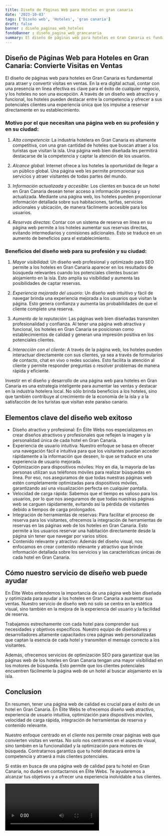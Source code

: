 ```yaml
---
title: Diseño de Páginas Web para Hoteles en gran canaria
date: '2023-10-03'
tags: ['Diseño web', 'Hoteles', 'gran canaria']
draft: false
banner : diseño_paginas_web_hoteles
fondoBanner : diseño_pagina_web_grancanaria
summary: El diseño de páginas web para hoteles en Gran Canaria es fundamental para atraer y convertir visitas en ventas. En la era digital actual, contar con una presencia en línea efectiva es clave para el éxito de cualquier negocio, y los hoteles no son una excepción. A través de un diseño web atractivo y funcional, los hoteles pueden destacar entre la competencia y ofrecer a sus potenciales clientes una experiencia única que los impulse a reservar directamente en su establecimiento.
---
```


## Diseño de Páginas Web para Hoteles en Gran Canaria: Convierte Visitas en Ventas

El diseño de páginas web para hoteles en Gran Canaria es fundamental para atraer y convertir visitas en ventas. En la era digital actual, contar con una presencia en línea efectiva es clave para el éxito de cualquier negocio, y los hoteles no son una excepción. A través de un diseño web atractivo y funcional, los hoteles pueden destacar entre la competencia y ofrecer a sus potenciales clientes una experiencia única que los impulse a reservar directamente en su establecimiento.

### Motivo por el que necesitan una página web en su profesión y en su ciudad:

1. *Alta competencia*: La industria hotelera en Gran Canaria es altamente competitiva, con una gran cantidad de hoteles que buscan atraer a los turistas que visitan la isla. Una página web bien diseñada les permitirá destacarse de la competencia y captar la atención de los usuarios.

2. *Alcance global*: Internet ofrece a los hoteles la oportunidad de llegar a un público global. Una página web les permite promocionar sus servicios y atraer visitantes de todas partes del mundo.

3. *Información actualizada y accesible*: Los clientes en busca de un hotel en Gran Canaria desean tener acceso a información precisa y actualizada. Mediante una página web, los hoteles pueden proporcionar información detallada sobre sus habitaciones, tarifas, servicios adicionales y ubicación, de manera fácilmente accesible para los usuarios.

4. *Reservas directas*: Contar con un sistema de reserva en línea en su página web permite a los hoteles aumentar sus reservas directas, evitando intermediarios y comisiones adicionales. Esto se traduce en un aumento de beneficios para el establecimiento.

### Beneficios del diseño web para su profesión y su ciudad:

1. *Mayor visibilidad*: Un diseño web profesional y optimizado para SEO permite a los hoteles en Gran Canaria aparecer en los resultados de búsqueda relevantes cuando los potenciales clientes buscan alojamiento en la isla. Esto amplía su visibilidad y aumenta las posibilidades de captar reservas.

2. *Experiencia mejorada del usuario*: Un diseño web intuitivo y fácil de navegar brinda una experiencia mejorada a los usuarios que visitan la página. Esto genera confianza y aumenta las probabilidades de que el cliente complete una reserva.

3. *Aumento de la reputación*: Las páginas web bien diseñadas transmiten profesionalidad y confianza. Al tener una página web atractiva y funcional, los hoteles en Gran Canaria se posicionan como establecimientos de calidad y generan una impresión positiva en los potenciales clientes.

4. *Interacción con el cliente*: A través de la página web, los hoteles pueden interactuar directamente con sus clientes, ya sea a través de formularios de contacto, chat en vivo o redes sociales. Esto facilita la atención al cliente y permite responder preguntas o resolver problemas de manera rápida y eficiente.

Investir en el diseño y desarrollo de una página web para hoteles en Gran Canaria es una estrategia inteligente para aumentar las ventas y destacar en la industria hotelera local. No sólo brinda beneficios a los hoteles, sino que también contribuye al crecimiento de la economía de la isla y a la satisfacción de los turistas que visitan este paraíso canario.

<GifSeo />

<Cta />

## Elementos clave del diseño web exitoso

- Diseño atractivo y profesional: En Élite Webs nos especializamos en crear diseños atractivos y profesionales que reflejen la imagen y la personalidad única de cada hotel en Gran Canaria.
- Experiencia de usuario intuitiva: Nuestro enfoque se basa en ofrecer una navegación fácil e intuitiva para que los visitantes puedan acceder rápidamente a la información que deseen, lo que se traduce en una experiencia de usuario mejorada.
- Optimización para dispositivos móviles: Hoy en día, la mayoría de las personas utilizan sus teléfonos móviles para realizar búsquedas en línea. Por eso, nos aseguramos de que todas nuestras páginas web estén completamente optimizadas para dispositivos móviles, garantizando así una visualización perfecta en cualquier pantalla.
- Velocidad de carga rápida: Sabemos que el tiempo es valioso para los usuarios, por lo que nos aseguramos de que todas nuestras páginas web se carguen rápidamente, evitando así la pérdida de visitantes debido a tiempos de carga prolongados.
- Integración de herramientas de reservas: Para facilitar el proceso de reserva para los visitantes, ofrecemos la integración de herramientas de reservas en las páginas web de los hoteles en Gran Canaria. Esto permite a los usuarios reservar una habitación directamente desde la página sin tener que navegar por varios sitios.
- Contenido relevante y atractivo: Además del diseño visual, nos enfocamos en crear contenido relevante y atractivo que brinde información detallada sobre los servicios y las características únicas de cada hotel en Gran Canaria.

## Cómo nuestro servicio de diseño web puede ayudar

En Élite Webs entendemos la importancia de una página web bien diseñada y optimizada para ayudar a los hoteles en Gran Canaria a aumentar sus ventas. Nuestro servicio de diseño web no solo se centra en la estética visual, sino también en la mejora de la experiencia del usuario y la facilidad de reserva.

Trabajamos estrechamente con cada hotel para comprender sus necesidades y objetivos específicos. Nuestro equipo de diseñadores y desarrolladores altamente capacitados crea páginas web personalizadas que captan la esencia de cada hotel y transmiten el mensaje correcto a los visitantes.

Además, ofrecemos servicios de optimización SEO para garantizar que las páginas web de los hoteles en Gran Canaria tengan una mayor visibilidad en los motores de búsqueda. Esto permite que los clientes potenciales encuentren fácilmente la página web de un hotel al buscar alojamiento en la isla.

## Conclusion

En resumen, tener una página web de calidad es crucial para el éxito de un hotel en Gran Canaria. En Élite Webs te ofrecemos diseño web atractivo, experiencia de usuario intuitiva, optimización para dispositivos móviles, velocidad de carga rápida, integración de herramientas de reserva y contenido relevante.

Nuestro enfoque centrado en el cliente nos permite crear páginas web que convierten visitas en ventas. No solo nos centramos en el aspecto visual, sino también en la funcionalidad y la optimización para motores de búsqueda. Contratarnos garantiza que tu hotel destacará entre la competencia y atraerá a más clientes potenciales.

Si estás en busca de una página web de calidad para tu hotel en Gran Canaria, no dudes en contactarnos en Élite Webs. Te ayudaremos a alcanzar tus objetivos y a ofrecer una experiencia inolvidable a tus clientes.

<Video />

<CtaBot job='Hoteles' city='gran canaria'/>

<Gmaps query='gran canaria+españa+maps' />